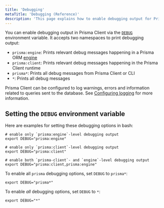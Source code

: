 ```yaml
---
title: 'Debugging'
metaTitle: 'Debugging (Reference)'
description: 'This page explains how to enable debugging output for Prisma Client by setting the `DEBUG` environment variable.'
---
```


<TopBlock title={frontMatter.title}>

You can enable debugging output in Prisma Client via the [`DEBUG`](/orm/reference/environment-variables-reference#debug) environment variable. It accepts two namespaces to print debugging output:

- `prisma:engine`: Prints relevant debug messages happening in a Prisma ORM [engine](https://github.com/prisma/prisma-engines/)
- `prisma:client`: Prints relevant debug messages happening in the Prisma Client runtime
- `prisma*`: Prints all debug messages from Prisma Client or CLI
- `*`: Prints all debug messages

<Admonition type="info">

Prisma Client can be configured to log warnings, errors and information related to queries sent to the database. See [Configuring logging](/orm/prisma-client/observability-and-logging/logging) for more information.

</Admonition>

</TopBlock>

## Setting the `DEBUG` environment variable

Here are examples for setting these debugging options in bash:

```terminal
# enable only `prisma:engine`-level debugging output
export DEBUG="prisma:engine"

# enable only `prisma:client`-level debugging output
export DEBUG="prisma:client"

# enable both `prisma-client`- and `engine`-level debugging output
export DEBUG="prisma:client,prisma:engine"
```

To enable all `prisma` debugging options, set `DEBUG` to `prisma*`:

```terminal
export DEBUG="prisma*"
```

To enable _all_ debugging options, set `DEBUG` to `*`:

```terminal
export DEBUG="*"
```
